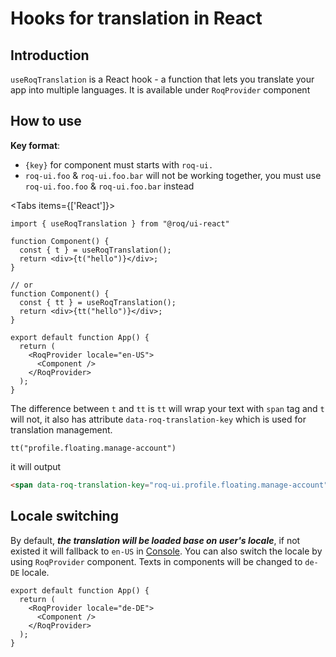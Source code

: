 
# Hooks for translation in React

## Introduction

`useRoqTranslation` is a React hook - a function that lets you translate your app into multiple languages. It is available under `RoqProvider` component

## How to use

**Key format**: 
- `{key}` for component must starts with `roq-ui.`
- `roq-ui.foo` & `roq-ui.foo.bar` will not be working together, you must use `roq-ui.foo.foo` & `roq-ui.foo.bar` instead


<Tabs items={['React']}><Tab>

```tsx
import { useRoqTranslation } from "@roq/ui-react"

function Component() {
  const { t } = useRoqTranslation();
  return <div>{t("hello")}</div>;
}

// or
function Component() {
  const { tt } = useRoqTranslation();
  return <div>{tt("hello")}</div>;
}

export default function App() {
  return (
    <RoqProvider locale="en-US">
      <Component />
    </RoqProvider>
  );
}
```

</Tab></Tabs>

The difference between `t` and `tt` is `tt` will wrap your text with `span` tag and `t` will not, it also has attribute `data-roq-translation-key` which is used for translation management.
```tsx
tt("profile.floating.manage-account")
```
it will output
```html
<span data-roq-translation-key="roq-ui.profile.floating.manage-account">Manage Account</span>
```

## Locale switching

By default, ***the translation will be loaded base on user's locale***, if not existed it will fallback to `en-US` in [Console](https://console.roq.tech). You can also switch the locale by using `RoqProvider` component.
Texts in components will be changed to `de-DE` locale.
```tsx
export default function App() {
  return (
    <RoqProvider locale="de-DE">
      <Component />
    </RoqProvider>
  );
}
```